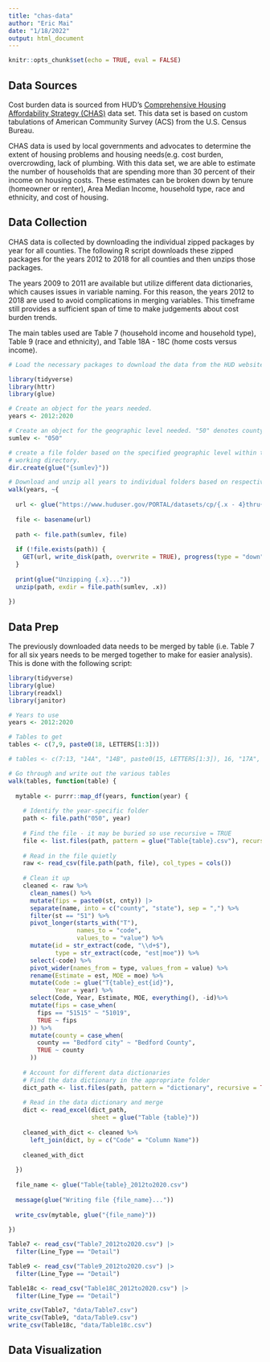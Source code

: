 ```yaml
---
title: "chas-data"
author: "Eric Mai"
date: "1/18/2022"
output: html_document
---
```


```r
knitr::opts_chunk$set(echo = TRUE, eval = FALSE)
```

## Data Sources

Cost burden data is sourced from HUD's [Comprehensive Housing Affordability Strategy (CHAS)](https://www.huduser.gov/portal/datasets/cp.html) data set. This data set is based on custom tabulations of American Community Survey (ACS) from the U.S. Census Bureau.

CHAS data is used by local governments and advocates to determine the extent of
housing problems and housing needs(e.g. cost burden, overcrowding, lack of plumbing.
With this data set, we are able to estimate the number of households that are 
spending more than 30 percent of their income on housing costs. These estimates can 
be broken down by tenure (homeowner or renter), Area Median Income, household type, 
race and ethnicity, and cost of housing.

## Data Collection

CHAS data is collected by downloading the individual zipped packages by year for
all counties. The following R script downloads these zipped packages for the years
2012 to 2018 for all counties and then unzips those packages.

The years 2009 to 2011 are available but utilize different data dictionaries, which
causes issues in variable naming. For this reason, the years 2012 to 2018 are used 
to avoid complications in merging variables. This timeframe still provides a sufficient
span of time to make judgements about cost burden trends.

The main tables used are Table 7 (household income and household type), Table 9 
(race and ethnicity), and Table 18A - 18C (home costs versus income).

```r
# Load the necessary packages to download the data from the HUD website.

library(tidyverse)
library(httr)
library(glue)

# Create an object for the years needed.
years <- 2012:2020

# Create an object for the geographic level needed. "50" denotes county-level.
sumlev <- "050"

# create a file folder based on the specified geographic level within the
# working directory.
dir.create(glue("{sumlev}"))

# Download and unzip all years to individual folders based on respective years. 
walk(years, ~{
  
  url <- glue("https://www.huduser.gov/PORTAL/datasets/cp/{.x - 4}thru{.x}-{sumlev}-csv.zip")
  
  file <- basename(url)
  
  path <- file.path(sumlev, file)
  
  if (!file.exists(path)) {
    GET(url, write_disk(path, overwrite = TRUE), progress(type = "down"))
  }
  
  print(glue("Unzipping {.x}..."))
  unzip(path, exdir = file.path(sumlev, .x))
  
})
```

## Data Prep

The previously downloaded data needs to be merged by table (i.e. Table 7 for all six years needs to be merged together to make for easier analysis). This is done with the following script:

```r

library(tidyverse)
library(glue)
library(readxl)
library(janitor)

# Years to use
years <- 2012:2020

# Tables to get
tables <- c(7,9, paste0(18, LETTERS[1:3]))

# tables <- c(7:13, "14A", "14B", paste0(15, LETTERS[1:3]), 16, "17A", "17B", paste0(18, LETTERS[1:3]))

# Go through and write out the various tables
walk(tables, function(table) {
  
  mytable <- purrr::map_df(years, function(year) {
    
    # Identify the year-specific folder
    path <- file.path("050", year)
    
    # Find the file - it may be buried so use recursive = TRUE
    file <- list.files(path, pattern = glue("Table{table}.csv"), recursive = TRUE)
    
    # Read in the file quietly
    raw <- read_csv(file.path(path, file), col_types = cols())
    
    # Clean it up
    cleaned <- raw %>%
      clean_names() %>%
      mutate(fips = paste0(st, cnty)) |> 
      separate(name, into = c("county", "state"), sep = ",") %>%
      filter(st == "51") %>%
      pivot_longer(starts_with("T"), 
                   names_to = "code",
                   values_to = "value") %>%
      mutate(id = str_extract(code, "\\d+$"),
             type = str_extract(code, "est|moe")) %>%
      select(-code) %>%
      pivot_wider(names_from = type, values_from = value) %>%
      rename(Estimate = est, MOE = moe) %>%
      mutate(Code := glue("T{table}_est{id}"),
             Year = year) %>%
      select(Code, Year, Estimate, MOE, everything(), -id)%>%      
      mutate(fips = case_when(
        fips == "51515" ~ "51019",
        TRUE ~ fips
      )) %>%
      mutate(county = case_when(
        county == "Bedford city" ~ "Bedford County",
        TRUE ~ county
      )) 
    
    # Account for different data dictionaries
    # Find the data dictionary in the appropriate folder
    dict_path <- list.files(path, pattern = "dictionary", recursive = TRUE, full.names = TRUE) 
    
    # Read in the data dictionary and merge
    dict <- read_excel(dict_path, 
                       sheet = glue("Table {table}"))
    
    cleaned_with_dict <- cleaned %>%
      left_join(dict, by = c("Code" = "Column Name"))
    
    cleaned_with_dict
    
  }) 
  
  file_name <- glue("Table{table}_2012to2020.csv")
  
  message(glue("Writing file {file_name}..."))
  
  write_csv(mytable, glue("{file_name}"))
  
})

Table7 <- read_csv("Table7_2012to2020.csv") |> 
  filter(Line_Type == "Detail")

Table9 <- read_csv("Table9_2012to2020.csv") |> 
  filter(Line_Type == "Detail")

Table18c <- read_csv("Table18C_2012to2020.csv") |> 
  filter(Line_Type == "Detail")

write_csv(Table7, "data/Table7.csv")
write_csv(Table9, "data/Table9.csv")
write_csv(Table18c, "data/Table18c.csv")


```
## Data Visualization

